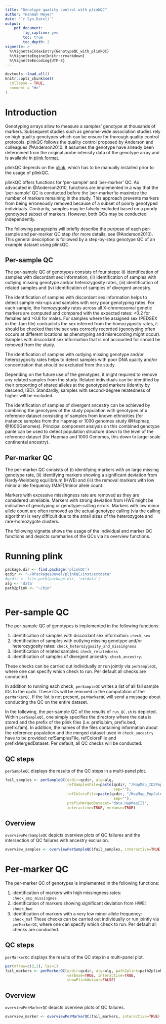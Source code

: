```yaml
---
title: "Genotype quality control with plinkQC"
author: "Hannah Meyer"
date: "`r Sys.Date()`"
output: 
    pdf_document:
        fig_caption: yes
        toc: true
        toc_depth: 2
vignette: >
  %\VignetteIndexEntry{GenotypeQC_with_plinkQC}
  %\VignetteEngine{knitr::rmarkdown}
  %\VignetteEncoding{UTF-8}
---
```


```r
devtools::load_all()
knitr::opts_chunk$set(
  collapse = TRUE,
  comment = "#>"
)
```

# Introduction
Genotyping arrays allow to measure a samples' genotype at thousands of markers. 
Subsequent studies such as genome-wide association studies rely on high quality
genotypes which can be ensure for thorough quality control protocols. plinkQC
follows the quality control proposed by Anderson and colleagues @Anderson2010.
It assumes the genotype have already been determined from the original probe
intensity data of the genotype array and is available in [plink format](https://www.cog-genomics.org/plink/1.9/input#bed). 

plinkQC depends on the [plink](https://www.cog-genomics.org/plink/1.9/), which
has to be manually installed prior to the usage of plinkQC. 

plinkQC offers functions for 'per-sample' and 'per-marker' QC. As advocated in 
@Anderson2010, functions are implemented in a way that the 'per-sample’ QC
is conducted before the  'per-marker'to maximize the number of markers
remaining in the study. This approach prevents markers from being erroneously
removed because of a subset of poorly genotyped individuals. Contrarily,
samples may be falsely excluded based on a poorly genotyped subset of markers.
However, both QCs may be conducted independently.

The following paragraphs will briefly describe the purpose of each per-sample
and per-marker QC step (for more details, see @Anderson2010).
This general description is followed by a step-by-step genotype QC of an example
dataset using plinkQC.

## Per-sample QC
The per-sample QC of genotypes consists of four steps: (i) identification of
samples with discordant sex information, (ii) identification of samples with
outlying missing genotype and/or heterozygosity rates, (iii) identification of
related samples and (iv) identification of samples of divergent ancestry.

The identification of samples with discordant sex information helps to detect
sample mix-ups and samples with very poor genotyping rates. For each sample, the
homozygosity rates across all X-chromosomal genetic markers are computed and
compared with the expected rates: <0.2 for females and >0.8 for males. For
samples where the assigned sex (PEDSEX in the .fam file) contradicts the sex
inferred from the homozygosity rates, it should be checked that the sex was
correctly recorded (genotyping often occurs at different locations as
phenotyping and misrecording might occur). Samples with discordant sex
information that is not accounted for should be removed from the study.

The identification of samples with outlying missing genotype and/or
heterozygosity rates helps to detect samples with poor DNA quality and/or
concentration that should be excluded from the study.

Depending on the future use of the genotypes, it might required to remove any
related samples from the study. Related individuals can be identified by their
proporting of shared alleles at the genotyped markers (identity by
descend, IBD). Standardly, samples with second-degree relatedness of higher will
be excluded. 

The identification of samples of divergent ancestry can be achieved by
combining the genotypes of the study population with genotypes of a reference
dataset consisting of samples from known ethnicities (for instance samples from
the Hapmap or 1000 genomes study @Hapmap, @1000Genomes). Principal component
analysis on this combined genotype panle can be used to detect population
structure down to the level of the reference dataset (for Hapmap and 1000
Genomes, this down to large-scale continental ancestry).

## Per-marker QC
The per-marker QC consists of (i) identifying markers with an large missing
genotype rate, (ii) identifying markers showing a significant deviation from
Hardy-Weinberg equilibrium (HWE) and (iii) the removal markers with low minor
allele frequency (MAF)/minor allele count.

Markers with excessive missingness rate are removed as they are considered 
unreliable. Markers with strong deviation from HWE might be indicative of
genotyping or genotype-calling errors. Markers with low minor allele count are 
often removed as the actual genotype calling (via the calling algorithm) is very
difficult due to the small sizes of the heterozygote and rare-homozygote
clusters.


The following vignette shows the usage of the individual and marker QC functions
and depicts summaries of the QCs via its overview functions. 

# Running plink
```r
package.dir <- find.package('plinkQC')
qcdir <- "~/RPackagesDevel/plinkQC/inst/extdata"
#qcdir <- file.path(package.dir, 'extdata')
alg <- 'data'
path2plink <- "~/bin"
```

```r

```

# Per-sample QC
The per-sample QC of genotypes is implemented in the following functions:

  1. identification of samples with discordant sex information: `check_sex`
  2. identification of samples with outlying missing
    genotype and/or heterozygosity rates:
    `check_heterozygosity_and_missingness`
  3. identification of related samples: `check_relatedness`
  4. identification of samples of divergent ancestry: `check_ancestry`.

These checks can be carried out individually or run jointly via `perSampleQC`,
where one can specify which check to run. Per default all checks are conducted.

In addition to running each check, `perSampleQC` writes a list of all fail
sample IDs to the qcdir. These IDs will be removed in the computation of the
`perMarkerQC`. If the list is not present, `perMarkerQC` will send a message
about conducting the QC on the entire dataset.

In the following, the per-sample QC of the results of `run_QC.sh` is depicted.
Within `perSampleQC`, one simply specifies the directory where the data is
stored and the prefix of the plink files (i.e. prefix.bim, prefix.bed,
prefix.fam). In addition, the names of the files containing information about 
the reference population and the merged dataset used in `check_ancestry` have to be
provided: refSamplesFile, refColorsFile and prefixMergedDataset. Per default, 
all QC checks will be conducted. 

## QC steps
`perSampleQC` displays the results of the QC steps in a multi-panel plot.

```r
fail_samples <- perSampleQC(qcdir=qcdir, alg=alg,
                            refSamplesFile=paste(qcdir, "/HapMap_ID2Pop.txt",
                                                 sep=""), 
                            refColorsFile=paste(qcdir, "/HapMap_PopColors.txt",
                                                 sep=""),
                            prefixMergedDataset="data.HapMapIII",
                            interactive=TRUE, verbose=TRUE)

```

\newpage
## Overview
`overviewPerSampleQC` depicts overview plots of QC failures and the intersection
of QC failures with ancestry exclusion.
```r
overview_samples <- overviewPerSampleQC(fail_samples, interactive=TRUE)
```

# Per-marker QC
The per-marker QC of genotypes is implemented in the following functions:

  1. identification of markers with high missingness rates:
    `check_snp_missingnes`
  2. identification of markers showing significant deviation from HWE:
    `check_hwe`
  3. identification of markers with a very low minor allele frequency:
    `check_maf`
These checks can be carried out individually or run jointly via `perMarkerQC`,
where one can specify which check to run. Per default all checks are conducted.

## QC steps
`perMarkerQC` displays the results of the QC step in a multi-panel plot.
```r
par(mfrow=c(2,1), las=1)
fail_markers <- perMarkerQC(qcdir=qcdir, alg=alg, path2plink=path2plink,
                            verbose=TRUE, interactive=TRUE,
                            showPlinkOutput=FALSE)
```

\newpage
## Overview
`overviewPerMarkerQC` depicts overview plots of QC failures.
```r
overview_marker <- overviewPerMarkerQC(fail_markers, interactive=TRUE)
```

